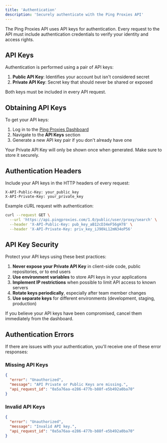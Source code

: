 ```yaml
---
title: 'Authentication'
description: 'Securely authenticate with the Ping Proxies API'
---
```


The Ping Proxies API uses API keys for authentication. Every request to the API must include authentication credentials to verify your identity and access rights.

## API Keys

Authentication is performed using a pair of API keys:

1. **Public API Key**: Identifies your account but isn't considered secret
2. **Private API Key**: Secret key that should never be shared or exposed

Both keys must be included in every API request.

## Obtaining API Keys

To get your API keys:

1. Log in to the [Ping Proxies Dashboard](https://dashboard.pingproxies.com)
2. Navigate to the **API Keys** section
3. Generate a new API key pair if you don't already have one

<Warning>
  Your Private API Key will only be shown once when generated. Make sure to store it securely.
</Warning>

## Authentication Headers

Include your API keys in the HTTP headers of every request:

```
X-API-Public-Key: your_public_key
X-API-Private-Key: your_private_key
```

Example cURL request with authentication:

```bash
curl --request GET \
  --url 'https://api.pingproxies.com/1.0/public/user/proxy/search' \
  --header 'X-API-Public-Key: pub_key_aB12cD34eF56gH78' \
  --header 'X-API-Private-Key: priv_key_iJ90kL12mN34oP56'
```

## API Key Security

Protect your API keys using these best practices:

1. **Never expose your Private API Key** in client-side code, public repositories, or to end users
2. **Use environment variables** to store API keys in your applications
3. **Implement IP restrictions** when possible to limit API access to known servers
4. **Rotate keys periodically**, especially after team member changes
5. **Use separate keys** for different environments (development, staging, production)

<Note>
  If you believe your API keys have been compromised, cancel them immediately from the dashboard.
</Note>

## Authentication Errors

If there are issues with your authentication, you'll receive one of these error responses:

### Missing API Keys

```json
{
  "error": "Unauthorized",
  "message": "API Private or Public Keys are missing.",
  "api_request_id": "0a5a76aa-e286-477b-b88f-e5b492a0ba70"
}
```

### Invalid API Keys

```json
{
  "error": "Unauthorized",
  "message": "Invalid API key.",
  "api_request_id": "0a5a76aa-e286-477b-b88f-e5b492a0ba70"
}
```